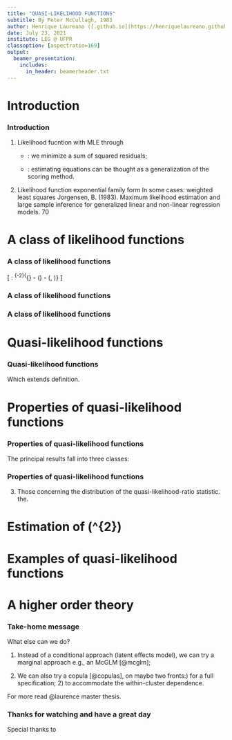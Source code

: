 ```yaml
---
title: "QUASI-LIKELIHOOD FUNCTIONS"
subtitle: By Peter McCullagh, 1983
author: Henrique Laureano ([.github.io](https://henriquelaureano.github.io))
date: July 23, 2021
institute: LEG @ UFPR
classoption: [aspectratio=169]
output:
  beamer_presentation:
    includes:
      in_header: beamerheader.txt
---
```


###

\begin{columns}
 \column{3cm}
  \includegraphics[height=3cm]{logo/mccullagh_old.jpg}
 \column{12cm}
  \includegraphics[height=4.5cm]{
   logo/quasi_likelihood_functions-cover.png}
\end{columns}

\bigskip
\begin{columns}
 \column{3cm}
  \includegraphics[height=3cm]{logo/mccullagh_now.jpg}
 \column{12cm}
  \begin{enumerate}
   \item Distinguished Professor\\
         in the Department of Statistics @ University of Chicago;
   \vspace{0.15cm}
   \item Completed his PhD at Imperial College London,\\
         supervised by David Cox and Anthony Atkinson;
   \vspace{0.15cm}
   \item Also at Imperial College London,\\
         was the PhD supervisor of Gauss Cordeiro.
  \end{enumerate}
\end{columns}

# Introduction

### Introduction

\vspace{-0.1cm}
1. Likelihood fucntion with \textbf{exponential family form}\newline
   \hspace*{0.5cm}\rotatebox[origin=c]{180}{$\Lsh$}
   MLE through \textbf{weighted least squares}

   - \textbf{variance (assumed) constant}:
     we minimize a sum of squared residuals;
   
   - \textbf{variance not constant}:\newline
     estimating equations can be thought as a generalization of the
     scoring method.

2. Likelihood function \textcolor{AlertOrange}{without} exponential
   family form\newline
   \hspace*{0.5cm}\rotatebox[origin=c]{180}{$\Lsh$}
   In some cases: weighted least squares\newline
   \hspace*{1cm}\rotatebox[origin=c]{180}{$\Lsh$}
   Jorgensen, B. (1983). Maximum likelihood estimation and large sample
                         \newline
                         \hspace*{5.05cm}
                         inference for generalized linear and non-linear
                         \newline
                         \hspace*{5.05cm}
                         regression models. \textit{Biometrika} 70

\vspace{-0.1cm}
\begin{minipage}{14cm}
\begin{block}{Paper purposes}
 \begin{enumerate}
  \item Maximize the likelihood function through weighted least squares
        \newline
        \hspace*{.5cm}\rotatebox[origin=c]{180}{$\Lsh$}
        In which class of problems;
  \item Weighted least squares under 2nd moment assumptions
        (\textbf{quasi-likelihood}).
 \end{enumerate}
\end{block}
\end{minipage}

# A class of likelihood functions

### A class of likelihood functions

\[
 \text{Log likelihood written in the form}: \qquad
 \sigma^{-2}\{\mathbf{y}^{\top}\bm{\theta} -
              \mathbf{b}(\bm{\theta}) - \mathbf{c}(\mathbf{y}, \sigma)\}
\]

\begin{center}
 \begin{minipage}{12.25cm}
  \begin{block}{The first two cumulants}
   By differentiating it and assuming that the support does not depend
   on \(\bm{\theta}\)\newline
   \hspace*{.5cm}\rotatebox[origin=c]{180}{$\Lsh$}
   \(E(\mathbf{Y}) = \bm{\mu} = {\mathbf{b}}'(\bm{\theta})\) and
   \(\text{Cov}(\mathbf{Y}) = \sigma^{2}{\mathbf{b}}''(\bm{\theta})
                            = \sigma^{2}\mathbf{V}(\bm{\mu})\).
  \end{block}
 \end{minipage}
\end{center}

\bigskip
\begin{description}
 \item[In fact,] the \(r\)th order cumulants of \(\mathbf{Y}\) are given
                by \(\kappa_{r} = \sigma^{2r-2}
                                  \mathbf{b}^{(r)}(\bm{\theta})\).
\end{description}

\bigskip
\begin{enumerate}
 \item The first two cumulants describe the random component of the
       model;
 \item However, in applications it is usually the systematic or
       nonrandom variation that is of primary importance\newline
       \hspace*{0.5cm}\rotatebox[origin=c]{180}{$\Lsh$}
       \(E(\mathbf{Y}) = \bm{\mu} = \bm{\mu}(\bm{\beta})\) or
       \(E\{(\mathbf{h}(\mathbf{Y}))\} = \bm{\psi}(\bm{\beta})\)
       (implicitly involving \(\sigma^{2}\)).
\end{enumerate}

### A class of likelihood functions

\begin{description}
 \item[If \(\sigma^{2}\) is known,] log-likelihood is an exponential
                                    family
  \vspace{0.15cm}\newline
  \hspace*{0.5cm}\rotatebox[origin=c]{180}{$\Lsh$}
  variance and all higher order cumulants of \(\mathbf{Y}\) are\newline
  \hspace*{0.82cm}functions of the mean vector alone
  \vspace{0.15cm}\newline
  \hspace*{1cm}\rotatebox[origin=c]{180}{$\Lsh$}
  exponential, Poisson, multinomial, noncentral hypergeometric\newline
  \hspace*{1.31cm}and partial likelihoods (survival analysis)
  \vspace{0.15cm}\newline
  \hspace*{1.5cm}\rotatebox[origin=c]{180}{$\Lsh$}
  MLE of \(\bm{\beta}\) through weighted least squares\newline
  \hspace*{2cm}\rotatebox[origin=c]{180}{$\Lsh$}
  \(\bm{\mu}\) and \(\sigma^{2}\) are orthogonal\newline
  \hspace*{2.5cm}\rotatebox[origin=c]{180}{$\Lsh$}
  \(\bm{\beta}\) and \(\sigma^{2}\) also orthogonal;
 \bigskip
 \item[If \(\sigma^{2}\) is unknown,] log-likelihood is
          \textcolor{AlertOrange}{not generally} an exponential
          family\newline
          \hspace*{0.5cm}\rotatebox[origin=c]{180}{$\Lsh$}
          However, MLE of \(\bm{\beta}\) still through weighted least
          squares\newline
          \hspace*{1cm}\rotatebox[origin=c]{180}{$\Lsh$}
          \textcolor{UniBlue}{If}
          \(E(\mathbf{Y})\) does not involve \(\sigma^{2}\).
\end{description}

### A class of likelihood functions

\vspace{-0.25cm}
\begin{minipage}{13cm}
 \begin{block}{Least square equations}
  \[
   \def\hat{\mathaccent "705E\relax}
   \mathbf{D}^{\top}\mathbf{V}^{-}
   \{\mathbf{y} - \bm{\mu}(\hat{\bm{\beta}})\} = \mathbf{0}, \qquad
   \text{for the parameters in} \quad
   E(\mathbf{Y}) = \bm{\mu}(\bm{\beta})
  \]
  \begin{multicols}{2}
   \begin{itemize}
    \item \(\mathbf{D} = d\bm{\mu}/d\bm{\beta}, \quad N \times p\);
    \item \(\mathbf{V}^{-}\) is a generalized inverse of \(\mathbf{V}\).
   \end{itemize}
  \end{multicols}
  \vspace{-0.15cm}
  Why its name?
  \vspace{0.15cm}
  \begin{enumerate}
   \item \textbf{Geometrical interpretation}:
         projections of the residual vector
         \(\def\hat{\mathaccent "705E\relax}
           \mathbf{y} - \bm{\mu}(\hat{\bm{\beta}}_{0})\) on to the
         tangent space of the solution locus \(\bm{\mu}(\bm{\beta})\);
   \vspace{0.15cm}
   \item These equations \textbf{do not} depend on \(\sigma^{2}\).
  \end{enumerate}
 \end{block}
\end{minipage}

\vspace{-0.1cm}
\begin{center}
 \begin{minipage}{12cm}
  \begin{block}{Newton-Raphson method}
   We replace the second derivative matrix by its expected value,
   \(\mathbf{D}^{\top}\mathbf{V}^{-}\mathbf{D}\)
   \[
    \def\hat{\mathaccent "705E\relax}
    \hat{\bm{\beta}}_{1} - \hat{\bm{\beta}}_{0} =
    (\mathbf{D}^{\top}\mathbf{V}^{-}\mathbf{D})^{-1}
    \mathbf{D}^{\top}\mathbf{V}^{-}(\mathbf{y} - \hat{\bm{\mu}}_{0}).
   \]
  \end{block}
 \end{minipage}
\end{center}

# Quasi-likelihood functions

### Quasi-likelihood functions

\begin{minipage}{14.5cm}
 \begin{block}{Reversing the natural order of assumptions}
  \begin{enumerate}
   \item Instead of taking the log-likelihood to be of the exponential
         family form and \textcolor{AlertOrange}{then} deriving its
         moments;
          
   \vspace{0.15cm}
   \item We begin with the moments and \textcolor{AlertOrange}{then}
         attempt to reconstruct the log-likelihood.
  \end{enumerate}
  \vspace{0.3cm}
  \[
   \text{The reconstituted function is called a
   \textbf{quasi-likelihood}}.
  \]
 \end{block}
\end{minipage}

\vspace{0.15cm}
\begin{columns}
\column{9cm}
The log-quasi-likelihood, function of \(\bm{\mu}\),\newline
is given by the system of partial differential equations
\column{6cm}
\begin{block}{}
 \[
  \frac{\partial \ell(\bm{\mu}; \mathbf{y})}{\partial \bm{\mu}} =
  \mathbf{V}^{-}(\bm{\mu})(\mathbf{y} - \bm{\mu}).
 \]
\end{block}
\end{columns}

Which extends \textbf{Wedderburn's (1974)} definition.

\begin{enumerate}
 \item We get \(\def\hat{\mathaccent "705E\relax} \hat{\bm{\beta}}\)
       from \(\def\hat{\mathaccent "705E\relax}
              \mathbf{D}^{\top}\mathbf{V}^{-}
              \{\mathbf{y} - \bm{\mu}(\hat{\bm{\beta}})\} = \mathbf{0}\)
       (\textbf{generalized least squares equations});
 \item There is no guarantee that
       \(\def\hat{\mathaccent "705E\relax} \hat{\bm{\beta}}\)
       is the MLE.
\end{enumerate}

# Properties of quasi-likelihood functions

### Properties of quasi-likelihood functions

\vspace{-0.15cm}
\begin{minipage}{13.5cm}
 \textit{Very similar to those of ordinary likelihoods
  \textcolor{AlertOrange}{except} that the nuisance parameter,
  \(\sigma^{2}\), when unknown, is treated separately from
  \(\bm{\beta}\) and is not estimated by weighted least squares.
}
\end{minipage}

\vspace{0.15cm}
The principal results fall into three classes:

\begin{enumerate}
 \item Those concerning the score function
       \(\mathbf{U}_{\beta} = \partial\ell / \partial\bm{\beta}\);
  \begin{block}{}
   \vspace{-0.5cm}
   \[
    \mathbf{U}_{\beta} =
    \mathbf{D}^{\top}\mathbf{V}^{-}(\mathbf{Y} - \bm{\mu}(\bm{\beta}))
    \quad \text{has zero mean and covariance matrix} \quad
    \sigma^{2}\mathbf{i}_{\beta} =
    \sigma^{2}\mathbf{D}^{\top}\mathbf{V}^{-}\mathbf{D}
   \]
  \end{block}
  \vspace{-0.15cm}
  where \(\mathbf{i}_{\beta}\) is the expected second derivative matrix
  of \(\ell(\bm{\mu}(\bm{\beta});\mathbf{Y})\).
  
 \vspace{0.15cm}
 \item Those concerning the estimator
       \(\def\hat{\mathaccent "705E\relax} \hat{\bm{\beta}}\);
  \begin{block}{}
   \vspace{-0.15cm}
   \[
    \def\hat{\mathaccent "705E\relax}
    \text{There exists a}~\hat{\bm{\beta}}~\text{satisfying}~
    \hat{\bm{\beta}} - \bm{\beta} =
    \mathbf{I}_{\beta^{\ast}}^{-1}\mathbf{U}_{\beta} \quad
    \text{(minimum asymptotic variance)}
   \]
  \end{block}
  \vspace{-0.15cm}
  where \(\mathbf{I}_{\beta}\) is the observed matrix of second
  derivatives\newline
  and \(\bm{\beta}^{\ast}\) is a point lying on the line segment joining
  \(\def\hat{\mathaccent "705E\relax}
    \hat{\bm{\beta}}~\text{and}~\bm{\beta}\).
\end{enumerate}

### Properties of quasi-likelihood functions

3. Those concerning the distribution of the quasi-likelihood-ratio
   statistic.
\begin{block}{}
 \vspace{-0.15cm}
 \[
  \def\hat{\mathaccent "705E\relax}
  2\ell(\hat{\bm{\beta}}; \mathbf{Y}) - 2\ell(\bm{\beta}; \mathbf{Y}) =
  \mathbf{U}_{\beta}^{\top}\mathbf{i}_{\beta}^{-1}\mathbf{U}_{\beta} +
  O_{p}(N^{-1/2}) \quad
  \text{is asymptotically} \quad \sigma^{2}\chi_{p}^{2}
 \]
\end{block}
\vspace{-0.15cm}
the.

# Estimation of \(\sigma^{2}\)

# Examples of quasi-likelihood functions

# A higher order theory

### Take-home message

\vspace{-0.55cm}
\begin{minipage}{13cm}
 \begin{block}{}
  \textbf{The complete model works}. It's not magnificent, but it works.
  \vspace{0.2cm}
  \begin{enumerate}
   \item It works better in the high CIF scenarios;
   \vspace{0.15cm}
   \item As expected, as the sample size increases the results get
         better;
   \vspace{0.15cm}
   \item We do not see any considerable performance difference between
         cluster/family sizes;
   \vspace{0.15cm}
   \item Satisfactory full likelihood analysis under the maximum
         likelihood estimation framework (the estimates bias-variance
         could be smaller).
   \end{enumerate}
 \end{block}
\end{minipage}
\vspace{0.1cm}
What else can we do?

1. Instead of a conditional approach (latent effects model),\newline
   we can try a marginal approach e.g., an McGLM [@mcglm];

2. We can also try a copula [@copulas], on maybe two fronts:\newline 1)
   for a full specification; 2) to accommodate the within-cluster
   dependence.

\includegraphics[height=0.5cm]{logo/book.png}
For more read @laurence master thesis.

### Thanks for watching and have a great day

\vspace{0.5cm}
Special thanks to

\bigskip
\begin{columns}
 \column{1.5cm}
  \centering\includegraphics{logo/ppgmne-logo.png}
 \column{13.75cm}
  {\large \textbf{PPGMNE}}\newline
  Programa de Pós-Graduação em\newline
  Métodos Numéricos em Engenharia
\end{columns}

\bigskip
\begin{columns}
 \column{2cm}
  \includegraphics[height=2cm]{logo/capes.jpg}
 \column{3cm}
  \includegraphics[height=2cm]{logo/ufpr.png}
 \column{4.5cm}
  Joint work with
  \vspace{0.2cm}\newline
  Wagner H. Bonat\newline
  \url{http://leg.ufpr.br/~wagner}
 \column{4.75cm}
  \textcolor{white}{Joint work with}
  \vspace{0.2cm}\newline
  Paulo Justiniano Ribeiro Jr.\newline
  \url{http://leg.ufpr.br/~paulojus}
\end{columns}

\vspace{1.5cm}
\begin{columns}
 \column{10cm}
 \column{5cm}
  \includegraphics[height=0.3cm,angle=90]{../../laurence.jpg}
  \hspace{0.05cm}
  \href{https://henriquelaureano.github.io}{henriquelaureano.github.io}
\end{columns}

